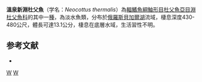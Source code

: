 {{Speciesbox 
| taxon = Neocottus thermalis
| status = NE
| status_system = IUCN3.1
| authority = [[Sideleva|Sideleva]], 2002
| synonyms = 
}}

'''溫泉新淵杜父魚'''（学名：''Neocottus thermalis''）為[[輻鰭魚綱|輻鰭魚綱]][[鮋形目|鮋形目]][[杜父魚亞目|杜父魚亞目]][[淵杜父魚科|淵杜父魚科]]的其中一[[種|種]]，為淡水魚類，分布於[[俄羅斯|俄羅斯]][[貝加爾湖|貝加爾湖]]流域，棲息深度430-480公尺，體長可達13.1公分，棲息在底層水域，生活習性不明。

==参考文献==
*{{FishBase_species|genus=Neocottus|species=thermalis|year=2014|month=5}}

{{Taxonbar|from=Q6431216}}

[[Category:新淵杜父魚屬|W]]
[[Category:2002年描述的魚類|W]]